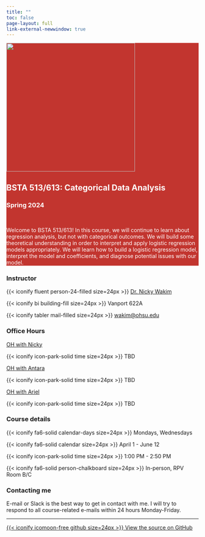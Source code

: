 ```yaml
---
title: ""
toc: false
page-layout: full
link-external-newwindow: true
---
```


::: {style="background-color: #C2352F"}
::: {style="color: #FFFFFF"}
::: grid
::: g-col-4
![](images/Bsta513.png){fig-align="center" width="337"}
:::

::: g-col-7
# BSTA 513/613: Categorical Data Analysis

### Spring 2024

 

Welcome to BSTA 513/613! In this course, we will continue to learn about regression analysis, but not with categorical outcomes. We will build some theoretical understanding in order to interpret and apply logistic regression models appropriately. We will learn how to build a logistic regression model, interpret the model and coefficients, and diagnose potential issues with our model.
 
:::
:::
:::
:::

::: grid
::: g-col-3
### Instructor

{{< iconify fluent person-24-filled size=24px >}} [Dr. Nicky Wakim](instructors.qmd)

{{< iconify bi building-fill size=24px >}} Vanport 622A

{{< iconify tabler mail-filled size=24px >}} [wakim\@ohsu.edu](mailto:wakim@ohsu.edu)
:::

::: g-col-3
### Office Hours

[OH with Nicky](https://ohsu.webex.com/meet/wakim)

{{< iconify icon-park-solid time size=24px >}} TBD

[OH with Antara](https://pdx.zoom.us/j/84711194675)

{{< iconify icon-park-solid time size=24px >}} TBD

[OH with Ariel](https://ohsu.webex.com/meet/weingara)

{{< iconify icon-park-solid time size=24px >}} TBD

:::

::: g-col-3
### Course details

{{< iconify fa6-solid calendar-days size=24px >}} Mondays, Wednesdays

{{< iconify fa6-solid calendar size=24px >}} April 1 - June 12

{{< iconify icon-park-solid time size=24px >}} 1:00 PM - 2:50 PM

{{< iconify fa6-solid person-chalkboard size=24px >}} In-person, RPV Room B/C
:::

::: g-col-3
### Contacting me

E-mail or Slack is the best way to get in contact with me. I will try to respond to all course-related e-mails within 24 hours Monday-Friday.
:::
:::

------------------------------------------------------------------------

::: grid
::: g-col-9
:::

::: g-col-3
[{{< iconify icomoon-free github size=24px >}} View the source on GitHub](https://github.com/nwakim/S2024_BSTA_513)
:::
:::
